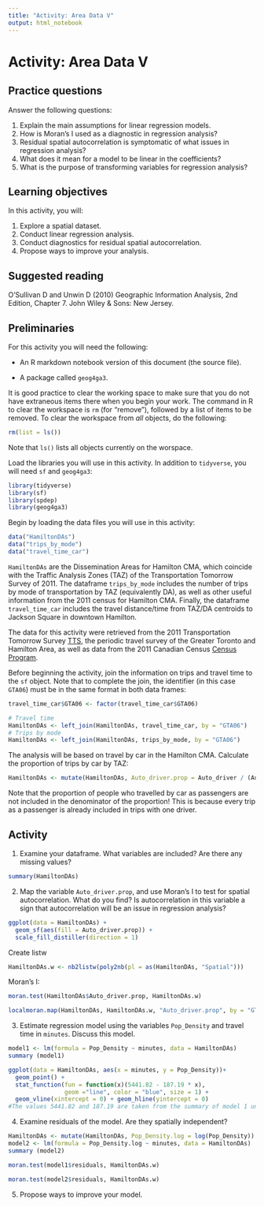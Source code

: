 ```yaml
---
title: "Activity: Area Data V"
output: html_notebook
---
```


# Activity: Area Data V

## Practice questions

Answer the following questions:

1. Explain the main assumptions for linear regression models.
2. How is Moran's I used as a diagnostic in regression analysis?
3. Residual spatial autocorrelation is symptomatic of what issues in regression analysis?
4. What does it mean for a model to be linear in the coefficients?
5. What is the purpose of transforming variables for regression analysis?

## Learning objectives

In this activity, you will:

1. Explore a spatial dataset.
2. Conduct linear regression analysis.
3. Conduct diagnostics for residual spatial autocorrelation.
4. Propose ways to improve your analysis.

## Suggested reading

O'Sullivan D and Unwin D (2010) Geographic Information Analysis, 2nd Edition, Chapter 7. John Wiley & Sons: New Jersey. 

## Preliminaries

For this activity you will need the following:

* An R markdown notebook version of this document (the source file).

* A package called `geog4ga3`.

It is good practice to clear the working space to make sure that you do not have extraneous items there when you begin your work. The command in R to clear the workspace is `rm` (for "remove"), followed by a list of items to be removed. To clear the workspace from _all_ objects, do the following:
```r
rm(list = ls())
```

Note that `ls()` lists all objects currently on the worspace.

Load the libraries you will use in this activity. In addition to `tidyverse`, you will need `sf` and `geog4ga3`:
```r
library(tidyverse)
library(sf)
library(spdep)
library(geog4ga3)
```

Begin by loading the data files you will use in this activity:
```r
data("HamiltonDAs")
data("trips_by_mode")
data("travel_time_car")
```

`HamiltonDAs` are the Dissemination Areas for Hamilton CMA, which coincide with the Traffic Analysis Zones (TAZ) of the Transportation Tomorrow Survey of 2011. The dataframe `trips_by_mode`
includes the number of trips by mode of transportation by TAZ (equivalently DA), as well as other useful information from the 2011 census for Hamilton CMA. Finally, the dataframe `travel_time_car`
includes the travel distance/time from TAZ/DA centroids to Jackson Square in downtown Hamilton.

The data for this activity were retrieved from the 2011 Transportation Tomorrow Survey [TTS](http://www.transportationtomorrow.on.ca/), the periodic travel survey of the Greater Toronto and Hamilton Area, as well as data from the 2011 Canadian Census [Census Program](http://www12.statcan.gc.ca/census-recensement/index-eng.cfm).

Before beginning the activity, join the information on trips and travel time to the `sf` object. Note that to complete the join, the identifier (in this case `GTA06`) must be in the same format in both data frames:
```r
travel_time_car$GTA06 <- factor(travel_time_car$GTA06)

# Travel time
HamiltonDAs <- left_join(HamiltonDAs, travel_time_car, by = "GTA06")
# Trips by mode
HamiltonDAs <- left_join(HamiltonDAs, trips_by_mode, by = "GTA06")
```

The analysis will be based on travel by car in the Hamilton CMA. Calculate the proportion of trips by car by TAZ:
```r
HamiltonDAs <- mutate(HamiltonDAs, Auto_driver.prop = Auto_driver / (Auto_driver + Cycle + Walk))
```

Note that the proportion of people who travelled by car as passengers are not included in the denominator of the proportion! This is because every trip as a passenger is already included in trips with one driver.

## Activity

1. Examine your dataframe. What variables are included? Are there any missing values?

```r
summary(HamiltonDAs)
```


2. Map the variable `Auto_driver.prop`, and use Moran's I to test for spatial autocorrelation. What do you find? Is autocorrelation in this variable a sign that autocorrelation will be an issue in regression analysis?

```r
ggplot(data = HamiltonDAs) + 
  geom_sf(aes(fill = Auto_driver.prop)) +
  scale_fill_distiller(direction = 1)
```

Create listw
```r
HamiltonDAs.w <- nb2listw(poly2nb(pl = as(HamiltonDAs, "Spatial")))
```

Moran's I:
```r
moran.test(HamiltonDAs$Auto_driver.prop, HamiltonDAs.w)
```

```r
localmoran.map(HamiltonDAs, HamiltonDAs.w, "Auto_driver.prop", by = "GTA06")
```



3. Estimate regression model using the variables `Pop_Density` and travel time in `minutes`. Discuss this model.

```r
model1 <- lm(formula = Pop_Density ~ minutes, data = HamiltonDAs)
summary (model1)

ggplot(data = HamiltonDAs, aes(x = minutes, y = Pop_Density))+
  geom_point() +
  stat_function(fun = function(x)(5441.82 - 187.19 * x), 
                geom ="line", color = "blue", size = 1) +
  geom_vline(xintercept = 0) + geom_hline(yintercept = 0) 
#The values 5441.82 and 187.19 are taken from the summary of model 1 under coefficients. This is one exmaple of a model, other models can also be made depending on the function that you want to fit to the data. 
```

4. Examine residuals of the model. Are they spatially independent?
```r
HamiltonDAs <- mutate(HamiltonDAs, Pop_Density.log = log(Pop_Density))
model2 <- lm(formula = Pop_Density.log ~ minutes, data = HamiltonDAs)
summary (model2)
```
```r
moran.test(model1$residuals, HamiltonDAs.w)
```

```r
moran.test(model2$residuals, HamiltonDAs.w)
```



5. Propose ways to improve your model.